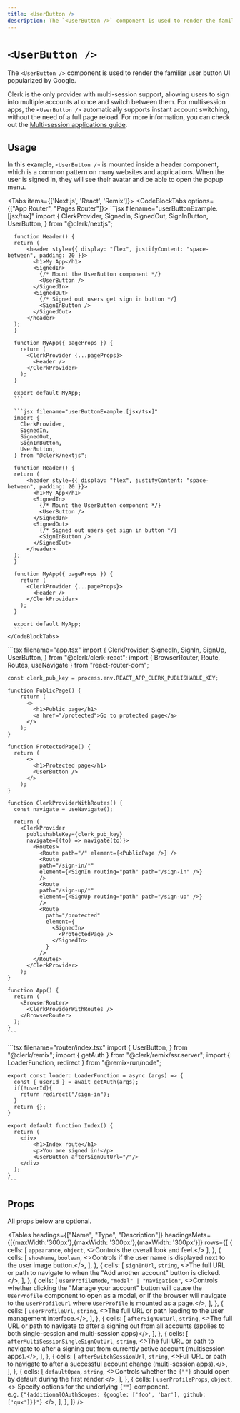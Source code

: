 ```yaml
---
title: <UserButton />
description: The `<UserButton />` component is used to render the familiar user button UI popularized by Google.
---
```



# `<UserButton />`

<Images width={496} height={564} src="/docs/images/ui-components/component-user_button.svg" alt="User Button Example" />

The `<UserButton />` component is used to render the familiar user button UI popularized by Google.

Clerk is the only provider with multi-session support, allowing users to sign into multiple accounts at once and switch between them. For multisession apps, the `<UserButton />` automatically supports instant account switching, without the need of a full page reload. For more information, you can check out the [Multi-session applications guide](/docs/custom-flows/multi-session-applications#overview).

## Usage

In this example, `<UserButton />` is mounted inside a header component, which is a common pattern on many websites and applications. When the user is signed in, they will see their avatar and be able to open the popup menu.

<Tabs items={['Next.js', 'React', 'Remix']}>
  <Tab>
    <CodeBlockTabs options={["App Router", "Pages Router"]}>
      ```jsx filename="userButtonExample.[jsx/tsx]"
      import {
        ClerkProvider,
        SignedIn,
        SignedOut,
        SignInButton,
        UserButton,
      } from "@clerk/nextjs";

      function Header() {
      return (
          <header style={{ display: "flex", justifyContent: "space-between", padding: 20 }}>
            <h1>My App</h1>
            <SignedIn>
              {/* Mount the UserButton component */}
              <UserButton />
            </SignedIn>
            <SignedOut>
              {/* Signed out users get sign in button */}
              <SignInButton />
            </SignedOut>
          </header>
      );
      }

      function MyApp({ pageProps }) {
        return (
          <ClerkProvider {...pageProps}>
            <Header />
          </ClerkProvider>
        );
      }

      export default MyApp;
      ```

      ```jsx filename="userButtonExample.[jsx/tsx]"
      import {
        ClerkProvider,
        SignedIn,
        SignedOut,
        SignInButton,
        UserButton,
      } from "@clerk/nextjs";

      function Header() {
      return (
          <header style={{ display: "flex", justifyContent: "space-between", padding: 20 }}>
            <h1>My App</h1>
            <SignedIn>
              {/* Mount the UserButton component */}
              <UserButton />
            </SignedIn>
            <SignedOut>
              {/* Signed out users get sign in button */}
              <SignInButton />
            </SignedOut>
          </header>
      );
      }

      function MyApp({ pageProps }) {
        return (
          <ClerkProvider {...pageProps}>
            <Header />
          </ClerkProvider>
        );
      }

      export default MyApp;
      ```
    </CodeBlockTabs>
  </Tab>

  <Tab>
    ```tsx filename="app.tsx"
    import {
      ClerkProvider,
      SignedIn,
      SignIn,
      SignUp,
      UserButton,
    } from "@clerk/clerk-react";
    import { BrowserRouter, Route, Routes, useNavigate } from "react-router-dom";

    const clerk_pub_key = process.env.REACT_APP_CLERK_PUBLISHABLE_KEY;

    function PublicPage() {
        return (
          <>
            <h1>Public page</h1>
            <a href="/protected">Go to protected page</a>
          </>
        );
    }

    function ProtectedPage() {
      return (
          <>
            <h1>Protected page</h1>
            <UserButton />
          </>
        );
    }

    function ClerkProviderWithRoutes() {
      const navigate = useNavigate();

      return (
        <ClerkProvider
          publishableKey={clerk_pub_key}
          navigate={(to) => navigate(to)}>
            <Routes>
              <Route path="/" element={<PublicPage />} />
              <Route
              path="/sign-in/*"
              element={<SignIn routing="path" path="/sign-in" />}
              />
              <Route
              path="/sign-up/*"
              element={<SignUp routing="path" path="/sign-up" />}
              />
              <Route
                path="/protected"
                element={
                  <SignedIn>
                    <ProtectedPage />
                  </SignedIn>
                }
              />
            </Routes>
          </ClerkProvider>
        );
    }

    function App() {
      return (
        <BrowserRouter>
          <ClerkProviderWithRoutes />
        </BrowserRouter>
      );
    }
    ```
  </Tab>

  <Tab>
    ```tsx filename="router/index.tsx"
    import {
      UserButton,
    } from "@clerk/remix";
    import { getAuth } from "@clerk/remix/ssr.server";
    import { LoaderFunction, redirect } from "@remix-run/node";

    export const loader: LoaderFunction = async (args) => {
      const { userId } = await getAuth(args);
      if(!userId){
        return redirect("/sign-in");
      }
      return {};
    }

    export default function Index() {
      return (
        <div>
            <h1>Index route</h1>
            <p>You are signed in!</p>
            <UserButton afterSignOutUrl="/"/>
        </div>
      );
    }
    ```
  </Tab>
</Tabs>

## Props

All props below are optional.

<Tables
  headings={["Name", "Type", "Description"]}
  headingsMeta={[{maxWidth:'300px'},{maxWidth: '300px'},{maxWidth: '300px'}]}
  rows={[
    {
    cells: [
      <code>appearance</code>, 
      <code>object</code>,
      <>Controls the overall look and feel.</>
    ],
    },
    {
      cells: [
        <code>showName</code>,
        <code>boolean</code>,
        <>Controls if the user name is displayed next to the user image button.</>,
      ],
    },
    {
      cells: [
        <code>signInUrl</code>,
        <code>string</code>,
        <>The full URL or path to navigate to when the "Add another account" button is clicked.</>,
      ],
    },
    {
      cells: [
        <code>userProfileMode</code>,
        <code>"modal" | "navigation"</code>,
        <>Controls whether clicking the "Manage your account" button will cause the <code>UserProfile</code> component to open as a modal, or if the browser will navigate to the <code>userProfileUrl</code> where <code>UserProfile</code> is mounted as a page.</>,
      ],
    },
    {
      cells: [
        <code>userProfileUrl</code>,
        <code>string</code>,
        <>The full URL or path leading to the user management interface.</>,
      ],
    },
    {
      cells: [
        <code>afterSignOutUrl</code>,
        <code>string</code>,
        <>The full URL or path to navigate to after a signing out from all accounts (applies to both single-session and multi-session apps)</>,
      ],
    },
    {
      cells: [
        <code>afterMultiSessionSingleSignOutUrl</code>,
        <code>string</code>,
        <>The full URL or path to navigate to after a signing out from currently active account (multisession apps).</>,
      ],
    },
    {
      cells: [
        <code>afterSwitchSessionUrl</code>,
        <code>string</code>,
        <>Full URL or path to navigate to after a successful account change (multi-session apps).</>,
      ],
    },
    {
      cells: [
        <code>defaultOpen</code>,
        <code>string</code>,
        <>Controls whether the <code>{"<UserButton />"}</code> should open by default during the first render.</>,
      ],
    },
    {
      cells: [
        <code>userProfileProps</code>,
        <code>object</code>,
        <>
          Specify options for the underlying <code>{"<UserProfile />"}</code> component.
          <br/>
          e.g. <code>{"{additionalOAuthScopes: {google: ['foo', 'bar'], github: ['qux']}}"}</code>
        </>,
      ],
    },
  ]}
/>
